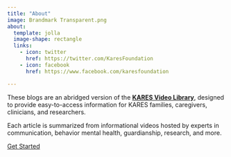 ```yaml
---
title: "About"
image: Brandmark Transparent.png
about:
  template: jolla
  image-shape: rectangle
  links:
    - icon: twitter
      href: https://twitter.com/KaresFoundation
    - icon: facebook
      href: https://www.facebook.com/karesfoundation

---
```


These blogs are an abridged version of the [**KARES Video Library**](https://kares.foundation/video-library), designed to provide easy-to-access information for KARES families, caregivers, clinicians, and researchers. 

Each article is summarized from informational videos hosted by experts in communication, behavior mental health, guardianship, research, and more.

[Get Started](about.qmd){.btn .btn-outline-primary .btn role="button" data-toggle="tooltip"}